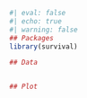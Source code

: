 ```r
#| eval: false
#| echo: true
#| warning: false
## Packages
library(survival)

## Data


## Plot

```